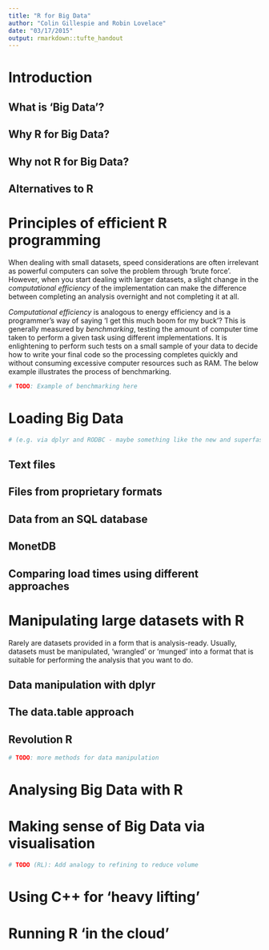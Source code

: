 ```yaml
---
title: "R for Big Data"
author: "Colin Gillespie and Robin Lovelace"
date: "03/17/2015"
output: rmarkdown::tufte_handout
---
```


# Introduction

## What is 'Big Data'?

## Why R for Big Data?

## Why not R for Big Data?

## Alternatives to R

# Principles of efficient R programming

When dealing with small datasets, speed considerations
are often irrelevant as powerful computers can solve
the problem through 'brute force'. However, when you
start dealing with larger datasets, a slight change in
the *computational efficiency* of the implementation
can make the difference between completing an analysis
overnight and not completing it at all.

*Computational efficiency* is analogous to energy efficiency
and is a programmer's way of saying 'I get this much boom for
my buck'? This is generally measured by *benchmarking*,
testing the amount of
computer time taken to perform a given task using different
implementations. It is enlightening to perform such tests on
a small sample of your data to decide how to write your
final code so the processing completes quickly and without
consuming excessive computer resources such as RAM. The below
example illustrates the process of benchmarking.

```r
# TODO: Example of benchmarking here
```

# Loading Big Data 

```r
# (e.g. via dplyr and RODBC - maybe something like the new and superfast MonetDB)
```

## Text files

## Files from proprietary formats

## Data from an SQL database

## MonetDB

## Comparing load times using different approaches

# Manipulating large datasets with R

Rarely are datasets provided in a form that is analysis-ready.
Usually, datasets must be manipulated, 'wrangled' or
'munged' into a format that is suitable for performing the
analysis that you want to do.

## Data manipulation with **dplyr**

## The **data.table** approach

## Revolution R

```r
# TODO: more methods for data manipulation
```

# Analysing Big Data with R

# Making sense of Big Data via visualisation

```r
# TODO (RL): Add analogy to refining to reduce volume
```

# Using C++ for 'heavy lifting' 

# Running R 'in the cloud'

